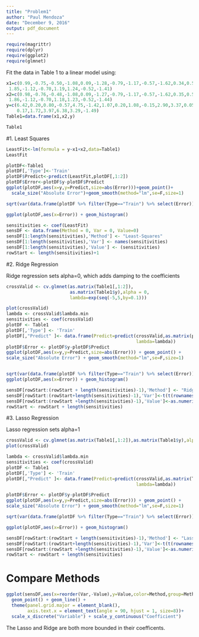 ---
title: "Problem1"
author: "Paul Mendoza"
date: "December 9, 2016"
output: pdf_document
---

```{r,message=FALSE,warning=FALSE}
require(magrittr)
require(dplyr)
require(ggplot2)
require(glmnet)
```

Fit the data in Table 1 to a linear model using:

```{r, echo=FALSE}
x1=c(0.99,-0.75,-0.50,-1.08,0.09,-1.28,-0.79,-1.17,-0.57,-1.62,0.34,0.51,-0.91,
 1.85,-1.12,-0.70,1.19,1.24,-0.52,-1.41)
x2=c(0.98,-0.76,-0.48,-1.08,0.09,-1.27,-0.79,-1.17,-0.57,-1.62,0.35,0.51,-0.92,
 1.86,-1.12,-0.70,1.18,1.23,-0.52,-1.44)
y=c(6.42,0.20,0.80,-0.57,4.75,-1.42,1.07,0.20,1.08,-0.15,2.90,3.37,0.05,5.50,
    0.17,1.72,3.97,6.38,3.29,-1.49)
Table1=data.frame(x1,x2,y)
```

```{r}
Table1
```


#1. Least  Squares
```{r}
LeastFit<-lm(formula = y~x1+x2,data=Table1)
LeastFit
```

```{r}
plotDF<-Table1
plotDF[,'Type']<-'Train'
plotDF$Predict<-predict(LeastFit,plotDF[,1:2])
plotDF$Error<-plotDF$y-plotDF$Predict
ggplot(plotDF,aes(x=y,y=Predict,size=abs(Error)))+geom_point()+
  scale_size("Absolute Error")+geom_smooth(method="lm",se=F,size=1)
```

```{r}
sqrt(var(data.frame(plotDF %>% filter(Type=="Train") %>% select(Error))))/20
```

```{r,message=FALSE}
ggplot(plotDF,aes(x=Error)) + geom_histogram()

```


```{r}
sensitivities <- coef(LeastFit)
sensDF <- data.frame(Method = 0, Var = 0, Value=0)
sensDF[1:length(sensitivities),'Method'] <- "Least-Squares"
sensDF[1:length(sensitivities),'Var'] <- names(sensitivities)
sensDF[1:length(sensitivities),'Value'] <- (sensitivities)
rowStart <- length(sensitivities)+1
```


#2. Ridge Regression

Ridge regression sets alpha=0, which adds damping to the coefficients

```{r,warning=FALSE,message=FALSE}
crossValid <- cv.glmnet(as.matrix(Table1[,1:2]),
                        as.matrix(Table1$y),alpha = 0,
                        lambda=exp(seq(-5,5,by=0.1)))

plot(crossValid)
lambda <- crossValid$lambda.min
sensitivities <- coef(crossValid)
plotDF <- Table1
plotDF[,'Type'] <- 'Train'
plotDF[,"Predict" ]<- data.frame(Predict=predict(crossValid,as.matrix(plotDF[,1:2]),
                                                 lambda=lambda))
plotDF$Error <- plotDF$y-plotDF$Predict
ggplot(plotDF,aes(x=y,y=Predict,size=abs(Error))) + geom_point() +
scale_size("Absolute Error") + geom_smooth(method="lm",se=F,size=1)


sqrt(var(data.frame(plotDF %>% filter(Type=="Train") %>% select(Error))))/20
ggplot(plotDF,aes(x=Error)) + geom_histogram()

sensDF[rowStart:(rowStart + length(sensitivities)-1),'Method'] <- "Ridge"
sensDF[rowStart:(rowStart+length(sensitivities)-1),'Var']<-t(t(rownames(sensitivities)))
sensDF[rowStart:(rowStart +length(sensitivities)-1),'Value']<-as.numeric(sensitivities)
rowStart <- rowStart + length(sensitivities)

```

#3. Lasso Regression

Lasso regression sets alpha=1

```{r,warning=FALSE,message=FALSE}

crossValid <- cv.glmnet(as.matrix(Table1[,1:2]),as.matrix(Table1$y),alpha = 1)
plot(crossValid)

lambda <- crossValid$lambda.min
sensitivities <- coef(crossValid)
plotDF <- Table1
plotDF[,'Type'] <- 'Train'
plotDF[,"Predict" ]<- data.frame(Predict=predict(crossValid,as.matrix(Table1[,1:2]),
                                                 lambda=lambda))

plotDF$Error <- plotDF$y-plotDF$Predict
ggplot(plotDF,aes(x=y,y=Predict,size=abs(Error))) + geom_point() +
scale_size("Absolute Error") + geom_smooth(method="lm",se=F,size=1)

sqrt(var(data.frame(plotDF %>% filter(Type=="Train") %>% select(Error))))/20

ggplot(plotDF,aes(x=Error)) + geom_histogram()

sensDF[rowStart:(rowStart + length(sensitivities)-1),'Method'] <- "Lasso"
sensDF[rowStart:(rowStart+length(sensitivities)-1),'Var']<-t(t(rownames(sensitivities)))
sensDF[rowStart:(rowStart +length(sensitivities)-1),'Value']<-as.numeric(sensitivities)
rowStart <- rowStart + length(sensitivities)

```

# Compare Methods

```{r}
ggplot(sensDF,aes(x=reorder(Var,-Value),y=Value,color=Method,group=Method)) +
  geom_point() + geom_line() +
  theme(panel.grid.major = element_blank(),
        axis.text.x = element_text(angle = 90, hjust = 1, size=8))+
  scale_x_discrete("Variable") + scale_y_continuous("Coefficient")

```

The Lasso and Ridge are both more bounded in their coefficents.
